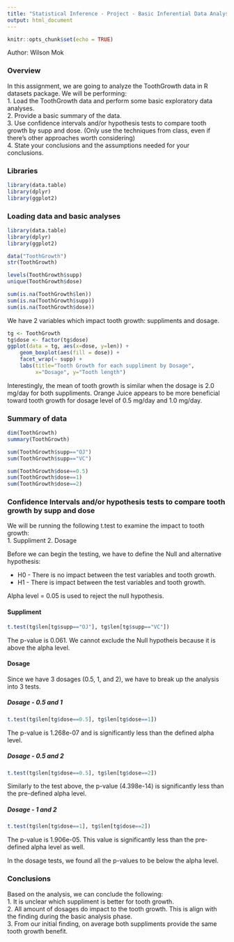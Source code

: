 ```yaml
---
title: "Statistical Inference - Project - Basic Inferential Data Analysis"
output: html_document
---
```


```r
knitr::opts_chunk$set(echo = TRUE)
```

Author: Wilson Mok  

### Overview
In this assignment, we are going to analyze the ToothGrowth data in R datasets package.  We will be performing:  
1. Load the ToothGrowth data and perform some basic exploratory data analyses.  
2. Provide a basic summary of the data.  
3. Use confidence intervals and/or hypothesis tests to compare tooth growth by supp and dose. (Only use the techniques from class, even if there's other approaches worth considering)  
4. State your conclusions and the assumptions needed for your conclusions.

### Libraries
```r
library(data.table)
library(dplyr)
library(ggplot2)
```

### Loading data and basic analyses
```r
library(data.table)
library(dplyr)
library(ggplot2)

data("ToothGrowth")
str(ToothGrowth)

levels(ToothGrowth$supp)
unique(ToothGrowth$dose)

sum(is.na(ToothGrowth$len))
sum(is.na(ToothGrowth$supp))
sum(is.na(ToothGrowth$dose))
```

We have 2 variables which impact tooth growth: suppliments and dosage.  

```r
tg <- ToothGrowth
tg$dose <- factor(tg$dose)
ggplot(data = tg, aes(x=dose, y=len)) + 
    geom_boxplot(aes(fill = dose)) + 
    facet_wrap(~ supp) + 
    labs(title="Tooth Growth for each suppliment by Dosage", 
         x="Dosage", y="Tooth length")
```
Interestingly, the mean of tooth growth is similar when the dosage is 2.0 mg/day for both suppliments.  Orange Juice appears to be more beneficial toward tooth growth for dosage level of 0.5 mg/day and 1.0 mg/day.

### Summary of data
```r
dim(ToothGrowth)
summary(ToothGrowth)

sum(ToothGrowth$supp=="OJ")
sum(ToothGrowth$supp=="VC")

sum(ToothGrowth$dose==0.5)
sum(ToothGrowth$dose==1)
sum(ToothGrowth$dose==2)
```

### Confidence Intervals and/or hypothesis tests to compare tooth growth by supp and dose
We will be running the following t.test to examine the impact to tooth growth:  
1. Suppliment
2. Dosage

Before we can begin the testing, we have to define the Null and alternative hypothesis:

* H0 - There is no impact between the test variables and tooth growth.
* H1 - There is impact between the test variables and tooth growth.

Alpha level = 0.05 is used to reject the null hypothesis.

#### Suppliment
```r
t.test(tg$len[tg$supp=="OJ"], tg$len[tg$supp=="VC"])
```
The p-value is 0.061. We cannot exclude the Null hypotheis because it is above the alpha level.

#### Dosage
Since we have 3 dosages (0.5, 1, and 2), we have to break up the analysis into 3 tests.  

##### Dosage - 0.5 and 1
```r
t.test(tg$len[tg$dose==0.5], tg$len[tg$dose==1])
```
The p-value is 1.268e-07 and is significantly less than the defined alpha level.

##### Dosage - 0.5 and 2
```r
t.test(tg$len[tg$dose==0.5], tg$len[tg$dose==2])
```
Similarly to the test above, the p-value (4.398e-14) is significantly less than the pre-defined alpha level.

##### Dosage - 1 and 2
```r
t.test(tg$len[tg$dose==1], tg$len[tg$dose==2])
```
The p-value is 1.906e-05.  This value is significantly less than the pre-defined alpha level as well.

In the dosage tests, we found all the p-values to be below the alpha level.  

### Conclusions
Based on the analysis, we can conclude the following:  
1. It is unclear which suppliment is better for tooth growth.  
2. All amount of dosages do impact to the tooth growth.  This is align with the finding during the basic analysis phase.  
3. From our initial finding, on average both suppliments provide the same tooth growth benefit.  